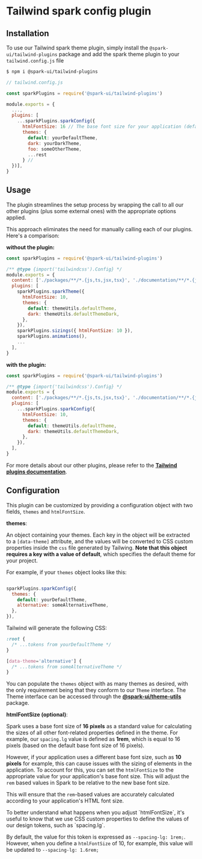 
<Meta title="utils/Tailwind plugins/spark config" />

# Tailwind spark config plugin

## Installation

To use our Tailwind spark theme plugin, simply install the `@spark-ui/tailwind-plugins` package and add the spark theme plugin to your `tailwind.config.js` file

```bash
$ npm i @spark-ui/tailwind-plugins
```

```js
// tailwind.config.js

const sparkPlugins = require('@spark-ui/tailwind-plugins')

module.exports = {
  ...,
  plugins: [
    ...sparkPlugins.sparkConfig({
      htmlFontSize: 16 // The base font size for your application (default: 16),
      themes: {
        default: yourDefaultTheme,
        dark: yourDarkTheme,
        foo: someOtherTheme,
        ...rest
      } //
  })],
}

```

## Usage

The plugin streamlines the setup process by wrapping the call to all our other plugins (plus some external ones) with the appropriate options applied.

This approach eliminates the need for manually calling each of our plugins. Here's a comparison:

**without the plugin:**

```js
const sparkPlugins = require('@spark-ui/tailwind-plugins')

/** @type {import('tailwindcss').Config} */
module.exports = {
  content: ['./packages/**/*.{js,ts,jsx,tsx}', './documentation/**/*.{js,ts,jsx,tsx,mdx}'],
  plugins: [
    sparkPlugins.sparkTheme({
      htmlFontSize: 10,
      themes: {
        default: themeUtils.defaultTheme,
        dark: themeUtils.defaultThemeDark,
      },
    }),
    sparkPlugins.sizings({ htmlFontSize: 10 }),
    sparkPlugins.animations(),
    ...
  ],
}
```

**with the plugin:**

```js
const sparkPlugins = require('@spark-ui/tailwind-plugins')

/** @type {import('tailwindcss').Config} */
module.exports = {
  content: ['./packages/**/*.{js,ts,jsx,tsx}', './documentation/**/*.{js,ts,jsx,tsx,mdx}'],
  plugins: [
    ...sparkPlugins.sparkConfig({
      htmlFontSize: 10,
      themes: {
        default: themeUtils.defaultTheme,
        dark: themeUtils.defaultThemeDark,
      },
    }),
  ],
}
```

For more details about our other plugins, please refer to the [**Tailwind plugins documentation**](?path=/docs/utils-tailwind-plugins--docs).

## Configuration

This plugin can be customized by providing a configuration object with two fields, `themes` and `htmlFontSize`.

**themes**:

An object containing your themes. Each key in the object will be extracted to a `[data-theme]` attribute, and the values will be converted to CSS custom properties inside the `css` file generated by Tailwing. **Note that this object requires a key with a value of default**, which specifies the default theme for your project.

For example, if your `themes` object looks like this:

```js

sparkPlugins.sparkConfig({
  themes: {
    default: yourDefaultTheme,
    alternative: someAlternativeTheme,
  },
}),
```

Tailwind will generate the following CSS:

```css
:root {
  /* ...tokens from yourDefaultTheme */
}

[data-theme='alternative'] {
  /* ...tokens from someAlternativeTheme */
}
```

You can populate the `themes` object with as many themes as desired, with the only requirement being that they conform to our `Theme` interface. The Theme interface can be accessed through the [**@spark-ui/theme-utils**](?path=/docs/utils-theme--docs#theme) package.

**htmlFontSize (optional)**:

Spark uses a base font size of **16 pixels** as a standard value for calculating the sizes of all other font-related properties defined in the theme. For example, our `spacing.lg` value is defined as **1rem**, which is equal to 16 pixels (based on the default base font size of 16 pixels).

However, if your application uses a different base font size, such as **10 pixels** for example, this can cause issues with the sizing of elements in the application. To account for this, you can set the `htmlFontSize` to the appropriate value for your application's base font size. This will adjust the `rem` based values in Spark to be relative to the new base font size.

This will ensure that the `rem`-based values are accurately calculated according to your application's HTML font size.

<Callout>
To better understand what happens when you adjust `htmlFontSize`, it's useful to know that we use CSS custom properties to define the values of our design tokens, such as `spacing.lg`.

By default, the value for this token is expressed as `--spacing-lg: 1rem;`. However, when you define a `htmlFontSize` of 10, for example, this value will be updated to `--spacing-lg: 1.6rem;`

</Callout>
